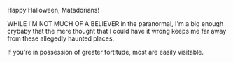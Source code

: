 Happy Halloween, Matadorians!

WHILE I'M NOT MUCH OF A BELIEVER in the paranormal, I'm a big enough crybaby that the mere thought that I could have it wrong keeps me far away from these allegedly haunted places.

If you're in possession of greater fortitude, most are easily visitable. 